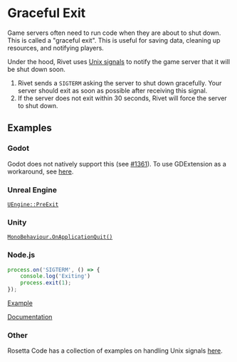 # Graceful Exit

Game servers often need to run code when they are about to shut down. This is called a "graceful exit". This is useful for saving data, cleaning up resources, and notifying players.

Under the hood, Rivet uses [Unix signals](https://www.math.stonybrook.edu/~ccc/dfc/dfc/signals.html#:~:text=A%20signal%20is%20a%20message,send%20it%20a%20SIGHUP%20signal.) to notify the game server that it will be shut down soon.

1. Rivet sends a `SIGTERM` asking the server to shut down gracefully. Your server should exit as soon as possible after receiving this signal.
2. If the server does not exit within 30 seconds, Rivet will force the server to shut down.

## Examples

### Godot

Godot does not natively support this (see [#1361](https://github.com/godotengine/godot-proposals/issues/1361)). To use GDExtension as a workaround, see [here](https://github.com/NathanFlurry/demo-godot-unix-exit).

### Unreal Engine

[`UEngine::PreExit`](https://docs.unrealengine.com/4.26/en-US/API/Runtime/Engine/Engine/UEngine/PreExit/)

### Unity

[`MonoBehaviour.OnApplicationQuit()`](https://docs.unity3d.com/ScriptReference/MonoBehaviour.OnApplicationQuit.html)

### Node.js

```javascript
process.on('SIGTERM', () => {
    console.log('Exiting')
    process.exit(1);
});
```

[Example](https://github.com/rivet-gg/examples/blob/c46ce4d1f6886446edc156913ad7aff9f3d9c341/javascript/sandbox/src/server.ts#L30)

[Documentation](https://nodejs.org/api/process.html#process_signal_events)

### Other

Rosetta Code has a collection of examples on handling Unix signals [here](https://rosettacode.org/wiki/Handle_a_signal).
